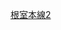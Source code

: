 {{鐵道路線
|模板名稱 = 根室本線2
|名稱 = [[File:JR logo (hokkaido).svg|25px|北海道旅客鐵道|link=北海道旅客鐵道]] [[根室本線]]（新得－釧路）
|代表色 = #8cc63e<!-- 2007年10月からのラインカラー --->
|背景色 = #ffffff
|車站列表 = （←[[Template:石勝線|南千歲方向]]、[[Template:根室本線1|瀧川方向]]）[[新得站|新得]] – [[十勝清水站|十勝清水]] – （{{link-ja|平野川信號場|平野川信号場}}） – [[羽帶站|羽帶]] – [[御影站 (北海道)|御影]] – （{{link-ja|上芽室信號場|上芽室信号場}}） – [[芽室站|芽室]] – [[大成站 (北海道)|大成]] – [[西帶廣站|西帶廣]] – {{link-ja|帶廣貨物站|帯広貨物駅|（貨）帶廣貨物}} – [[柏林台站|柏林台]] – [[帶廣站|帶廣]] – [[札內站|札內]] – （<del>[[稻士別站|稻士別]]</del>） – [[幕別站|幕別]] – [[利別站|利別]] – [[池田站 (北海道)|池田]] – （{{link-ja|昭榮信號場|昭栄信号場}}） – [[十弗站|十弗]] – [[豐頃站|豐頃]] – [[新吉野站|新吉野]] – [[浦幌站|浦幌]] – （{{link-ja|常豐信號場|常豊信号場}}） – （[[上厚內信號場]]） – [[厚內站|厚內]] – （[[直別信號場]]） – （[[尺別信號場]]） – [[音別站|音別]] – （<del>{{link-ja|波若信號場|波若信号場}}</del>） – （[[古瀨信號場]]） – [[白糠站|白糠]] – [[西庶路站|西庶路]] – [[庶路站|庶路]] – （{{link-ja|東庶路信號場|東庶路信号場}}） – [[大樂毛站|大樂毛]] – [[新大樂毛站|新大樂毛]] – [[新富士站 (北海道)|新富士、釧路貨物]] – [[釧路站|釧路]]（[[Template:根室本線3|根室方向]]→）
|}}<noinclude>
[[Category:北海道旅客鐵道路線模板|根室本線2]]
</noinclude>